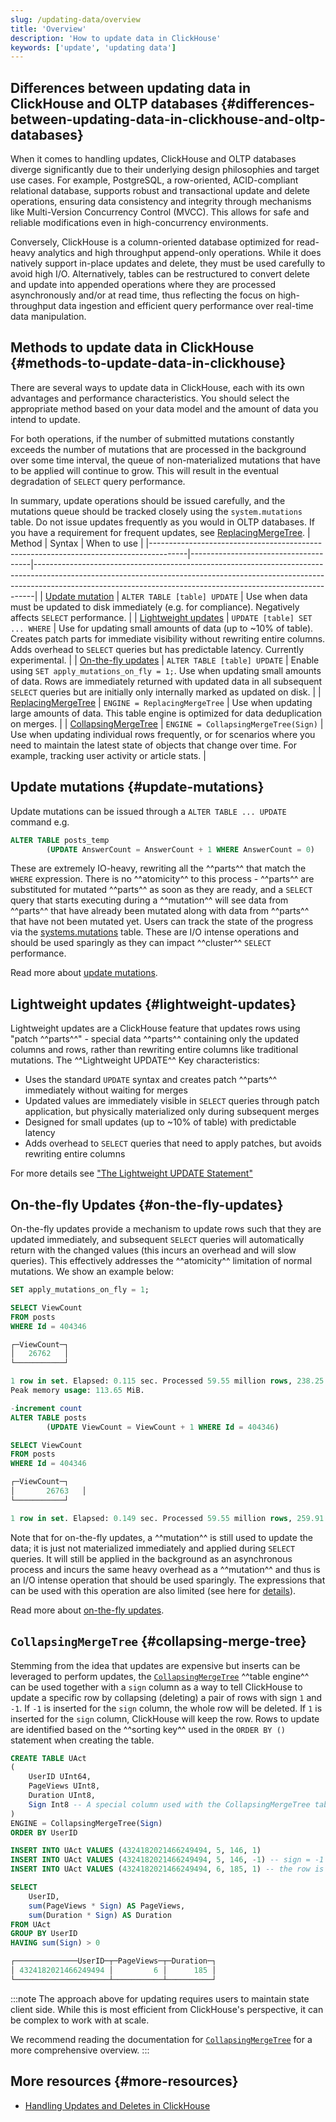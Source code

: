 ```yaml
---
slug: /updating-data/overview
title: 'Overview'
description: 'How to update data in ClickHouse'
keywords: ['update', 'updating data']
---
```


## Differences between updating data in ClickHouse and OLTP databases {#differences-between-updating-data-in-clickhouse-and-oltp-databases}

When it comes to handling updates, ClickHouse and OLTP databases diverge significantly due to their underlying design philosophies and target use cases. For example, PostgreSQL, a row-oriented, ACID-compliant relational database, supports robust and transactional update and delete operations, ensuring data consistency and integrity through mechanisms like Multi-Version Concurrency Control (MVCC). This allows for safe and reliable modifications even in high-concurrency environments.

Conversely, ClickHouse is a column-oriented database optimized for read-heavy analytics and high throughput append-only operations. While it does natively support in-place updates and delete, they must be used carefully to avoid high I/O. Alternatively, tables can be restructured to convert delete and update into appended operations where they are processed asynchronously and/or at read time, thus reflecting the focus on high-throughput data ingestion and efficient query performance over real-time data manipulation.

## Methods to update data in ClickHouse {#methods-to-update-data-in-clickhouse}

There are several ways to update data in ClickHouse, each with its own advantages and performance characteristics. You should select the appropriate method based on your data model and the amount of data you intend to update.

For both operations, if the number of submitted mutations constantly exceeds the number of mutations that are processed in the background over some time interval, the queue of non-materialized mutations that have to be applied will continue to grow. This will result in the eventual degradation of `SELECT` query performance.

In summary, update operations should be issued carefully, and the mutations queue should be tracked closely using the `system.mutations` table. Do not issue updates frequently as you would in OLTP databases. If you have a requirement for frequent updates, see [ReplacingMergeTree](/engines/table-engines/mergetree-family/replacingmergetree).
| Method                                                                                | Syntax                               | When to use                                                                                                                                                                                                                              |
|---------------------------------------------------------------------------------------|--------------------------------------|------------------------------------------------------------------------------------------------------------------------------------------------------------------------------------------------------------------------------------------|
| [Update mutation](/sql-reference/statements/alter/update)                          | `ALTER TABLE [table] UPDATE`         | Use when data must be updated to disk immediately (e.g. for compliance). Negatively affects `SELECT` performance.                                                                                                                        |
| [Lightweight updates](/sql-reference/statements/update)                            | `UPDATE [table] SET ... WHERE`       | Use for updating small amounts of data (up to ~10% of table). Creates patch parts for immediate visibility without rewriting entire columns. Adds overhead to `SELECT` queries but has predictable latency. Currently experimental.      |
| [On-the-fly updates](/guides/developer/on-the-fly-mutations)                         | `ALTER TABLE [table] UPDATE`         | Enable using `SET apply_mutations_on_fly = 1;`. Use when updating small amounts of data. Rows are immediately returned with updated data in all subsequent `SELECT` queries but are initially only internally marked as updated on disk. |
| [ReplacingMergeTree](/engines/table-engines/mergetree-family/replacingmergetree)   | `ENGINE = ReplacingMergeTree`        | Use when updating large amounts of data. This table engine is optimized for data deduplication on merges.                                                                                                                                |
| [CollapsingMergeTree](/engines/table-engines/mergetree-family/collapsingmergetree) | `ENGINE = CollapsingMergeTree(Sign)` | Use when updating individual rows frequently, or for scenarios where you need to maintain the latest state of objects that change over time. For example, tracking user activity or article stats.                                       |

## Update mutations {#update-mutations}

Update mutations can be issued through a `ALTER TABLE ... UPDATE` command e.g.

```sql
ALTER TABLE posts_temp
        (UPDATE AnswerCount = AnswerCount + 1 WHERE AnswerCount = 0)
```
These are extremely IO-heavy, rewriting all the ^^parts^^ that match the `WHERE` expression. There is no ^^atomicity^^ to this process - ^^parts^^ are substituted for mutated ^^parts^^ as soon as they are ready, and a `SELECT` query that starts executing during a ^^mutation^^ will see data from ^^parts^^ that have already been mutated along with data from ^^parts^^ that have not been mutated yet. Users can track the state of the progress via the [systems.mutations](/operations/system-tables/mutations) table. These are I/O intense operations and should be used sparingly as they can impact ^^cluster^^ `SELECT` performance.

Read more about [update mutations](/sql-reference/statements/alter/update).

## Lightweight updates {#lightweight-updates}

Lightweight updates are a ClickHouse feature that updates rows using "patch ^^parts^^" - special data ^^parts^^ containing only the updated columns and rows, rather than rewriting entire columns like traditional mutations. The ^^Lightweight UPDATE^^ 
Key characteristics:

- Uses the standard `UPDATE` syntax and creates patch ^^parts^^ immediately without waiting for merges
- Updated values are immediately visible in `SELECT` queries through patch application, but physically materialized only during subsequent merges
- Designed for small updates (up to ~10% of table) with predictable latency
- Adds overhead to `SELECT` queries that need to apply patches, but avoids rewriting entire columns

For more details see ["The Lightweight UPDATE Statement"](/sql-reference/statements/update)

## On-the-fly Updates {#on-the-fly-updates}

On-the-fly updates provide a mechanism to update rows such that they are updated immediately, and subsequent `SELECT` queries will automatically return with the changed values (this incurs an overhead and will slow queries). This effectively addresses the ^^atomicity^^ limitation of normal mutations. We show an example below:

```sql
SET apply_mutations_on_fly = 1;

SELECT ViewCount
FROM posts
WHERE Id = 404346

┌─ViewCount─┐
│   26762   │
└───────────┘

1 row in set. Elapsed: 0.115 sec. Processed 59.55 million rows, 238.25 MB (517.83 million rows/s., 2.07 GB/s.)
Peak memory usage: 113.65 MiB.

-increment count
ALTER TABLE posts
        (UPDATE ViewCount = ViewCount + 1 WHERE Id = 404346)

SELECT ViewCount
FROM posts
WHERE Id = 404346

┌─ViewCount─┐
│       26763   │
└───────────┘

1 row in set. Elapsed: 0.149 sec. Processed 59.55 million rows, 259.91 MB (399.99 million rows/s., 1.75 GB/s.)
```

Note that for on-the-fly updates, a ^^mutation^^ is still used to update the data; it is just not materialized immediately and applied during `SELECT` queries. It will still be applied in the background as an asynchronous process and incurs the same heavy overhead as a ^^mutation^^ and thus is an I/O intense operation that should be used sparingly. The expressions that can be used with this operation are also limited (see here for [details](/guides/developer/on-the-fly-mutations#support-for-subqueries-and-non-deterministic-functions)).

Read more about [on-the-fly updates](/guides/developer/on-the-fly-mutations).

## `CollapsingMergeTree` {#collapsing-merge-tree}

Stemming from the idea that updates are expensive but inserts can be leveraged to perform updates,
the [`CollapsingMergeTree`](/engines/table-engines/mergetree-family/collapsingmergetree) ^^table engine^^
can be used together with a `sign` column as a way to tell ClickHouse to update a specific row by collapsing (deleting)
a pair of rows with sign `1` and `-1`.
If `-1` is inserted for the `sign` column, the whole row will be deleted.
If `1` is inserted for the `sign` column, ClickHouse will keep the row.
Rows to update are identified based on the ^^sorting key^^ used in the `ORDER BY ()` statement when creating the table.

```sql
CREATE TABLE UAct
(
    UserID UInt64,
    PageViews UInt8,
    Duration UInt8,
    Sign Int8 -- A special column used with the CollapsingMergeTree table engine
)
ENGINE = CollapsingMergeTree(Sign)
ORDER BY UserID

INSERT INTO UAct VALUES (4324182021466249494, 5, 146, 1)
INSERT INTO UAct VALUES (4324182021466249494, 5, 146, -1) -- sign = -1 signals to update the state of this row
INSERT INTO UAct VALUES (4324182021466249494, 6, 185, 1) -- the row is replaced with the new state

SELECT
    UserID,
    sum(PageViews * Sign) AS PageViews,
    sum(Duration * Sign) AS Duration
FROM UAct
GROUP BY UserID
HAVING sum(Sign) > 0

┌──────────────UserID─┬─PageViews─┬─Duration─┐
│ 4324182021466249494 │         6 │      185 │
└─────────────────────┴───────────┴──────────┘
```

:::note
The approach above for updating requires users to maintain state client side.
While this is most efficient from ClickHouse's perspective, it can be complex to work with at scale.

We recommend reading the documentation
for [`CollapsingMergeTree`](/engines/table-engines/mergetree-family/collapsingmergetree)
for a more comprehensive overview.
:::

## More resources {#more-resources}

- [Handling Updates and Deletes in ClickHouse](https://clickhouse.com/blog/handling-updates-and-deletes-in-clickhouse)
